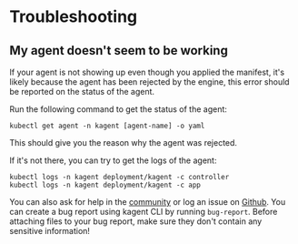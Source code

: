 # Troubleshooting

## My agent doesn't seem to be working

If your agent is not showing up even though you applied the manifest, it's likely because the agent has been rejected by the engine, this error should be reported on the status of the agent.

Run the following command to get the status of the agent:

```shell
kubectl get agent -n kagent [agent-name] -o yaml
```

This should give you the reason why the agent was rejected.

If it's not there, you can try to get the logs of the agent:

```shell
kubectl logs -n kagent deployment/kagent -c controller
kubectl logs -n kagent deployment/kagent -c app
```

You can also ask for help in the [community](https://discord.gg/Fu3k65f2k3) or log an issue on [Github](https://github.com/kagent-dev/kagent). You can create a bug report using kagent CLI by running `bug-report`. Before attaching files to your bug report, make sure they don't contain any sensitive information!
